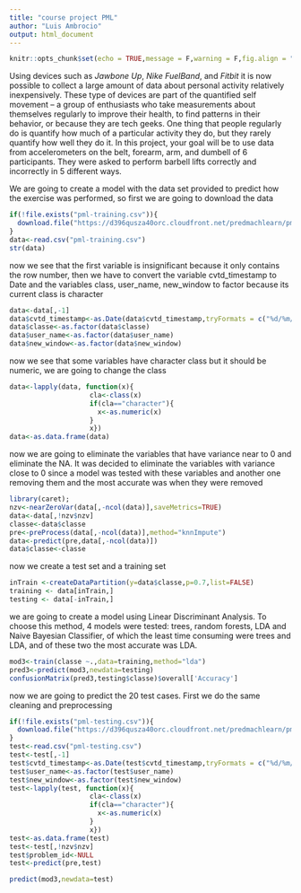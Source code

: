 ```yaml
---
title: "course project PML"
author: "Luis Ambrocio"
output: html_document
---
```


```r
knitr::opts_chunk$set(echo = TRUE,message = F,warning = F,fig.align = "center")
```

Using devices such as _Jawbone Up_, _Nike FuelBand_, and _Fitbit_ it is now possible to collect a large amount of data about personal activity relatively inexpensively. These type of devices are part of the quantified self movement – a group of enthusiasts who take measurements about themselves regularly to improve their health, to find patterns in their behavior, or because they are tech geeks. One thing that people regularly do is quantify how much of a particular activity they do, but they rarely quantify how well they do it. In this project, your goal will be to use data from accelerometers on the belt, forearm, arm, and dumbell of 6 participants. They were asked to perform barbell lifts correctly and incorrectly in 5 different ways.

We are going to create a model with the data set provided to predict how the exercise was performed, so first we are going to download the data 

```r
if(!file.exists("pml-training.csv")){
  download.file("https://d396qusza40orc.cloudfront.net/predmachlearn/pml-training.csv",destfile = "pml-training.csv")
}
data<-read.csv("pml-training.csv")
str(data)
```

now we see that the first variable is insignificant because it only contains the row number, then we have to convert the variable cvtd_timestamp to Date and the variables class, user_name, new_window to factor because its current class is character

```r
data<-data[,-1]
data$cvtd_timestamp<-as.Date(data$cvtd_timestamp,tryFormats = c("%d/%m/%Y"))
data$classe<-as.factor(data$classe)
data$user_name<-as.factor(data$user_name)
data$new_window<-as.factor(data$new_window)
```

now we see that some variables have character class but it should be numeric, we are going to change the class

```r
data<-lapply(data, function(x){
                    cla<-class(x)
                    if(cla=="character"){
                      x<-as.numeric(x)
                    }
                    x})
data<-as.data.frame(data)
```

now we are going to eliminate the variables that have variance near to 0 and eliminate the NA. It was decided to eliminate the variables with variance close to 0 since a model was tested with these variables and another one removing them and the most accurate was when they were removed

```r
library(caret);
nzv<-nearZeroVar(data[,-ncol(data)],saveMetrics=TRUE)
data<-data[,!nzv$nzv]
classe<-data$classe
pre<-preProcess(data[,-ncol(data)],method="knnImpute")
data<-predict(pre,data[,-ncol(data)])
data$classe<-classe
```

now we create a test set and a training set

```r
inTrain <-createDataPartition(y=data$classe,p=0.7,list=FALSE)
training <- data[inTrain,] 
testing <- data[-inTrain,]
```

we are going to create a model using Linear Discriminant Analysis. To choose this method, 4 models were tested: trees, random forests, LDA and Naive Bayesian Classifier, of which the least time consuming were trees and LDA, and of these two the most accurate was LDA.

```r
mod3<-train(classe ~.,data=training,method="lda")
pred3<-predict(mod3,newdata=testing)
confusionMatrix(pred3,testing$classe)$overall['Accuracy']
```

now we are going to predict the 20 test cases. First we do the same cleaning and preprocessing

```r
if(!file.exists("pml-testing.csv")){
  download.file("https://d396qusza40orc.cloudfront.net/predmachlearn/pml-testing.csv",destfile = "pml-testing.csv")
}
test<-read.csv("pml-testing.csv")
test<-test[,-1]
test$cvtd_timestamp<-as.Date(test$cvtd_timestamp,tryFormats = c("%d/%m/%Y"))
test$user_name<-as.factor(test$user_name)
test$new_window<-as.factor(test$new_window)
test<-lapply(test, function(x){
                    cla<-class(x)
                    if(cla=="character"){
                      x<-as.numeric(x)
                    }
                    x})
test<-as.data.frame(test)
test<-test[,!nzv$nzv]
test$problem_id<-NULL
test<-predict(pre,test)

predict(mod3,newdata=test)
```







